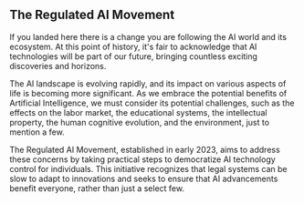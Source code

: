 ## The Regulated AI Movement

If you landed here there is a change you are following the AI world and its ecosystem. At this point of history, it's fair to acknowledge that AI technologies will be part of our future, bringing countless exciting discoveries and horizons. 

The AI landscape is evolving rapidly, and its impact on various aspects of life is becoming more significant. As we embrace the potential benefits of Artificial Intelligence, we must consider its potential challenges, such as the effects on the labor market, the educational systems, the intellectual property, the human cognitive evolution, and the environment, just to mention a few. 

The Regulated AI Movement, established in early 2023, aims to address these concerns by taking practical steps to democratize AI technology control for individuals. This initiative recognizes that legal systems can be slow to adapt to innovations and seeks to ensure that AI advancements benefit everyone, rather than just a select few.